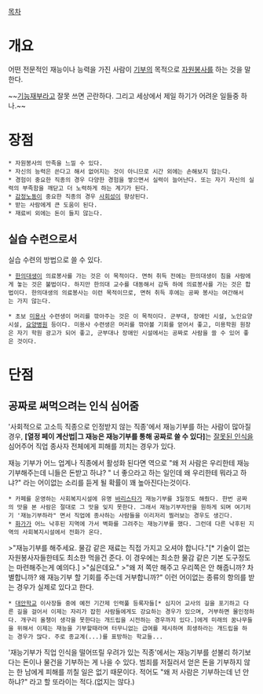 [[목차]]

= 개요 =
어떤 전문적인 재능이나 능력을 가진 사람이 [[기부]]의 목적으로 [[자원봉사]]를 하는 것을 말한다.

~~[[기능재부]]라고 잘못 쓰면 곤란하다. 그리고 세상에서 제일 하기가 어려운 일들중 하나.~~

= 장점 =
 * 자원봉사의 만족을 느낄 수 있다.
 * 자신의 능력은 쓴다고 해서 없어지는 것이 아니므로 시간 외에는 손해보지 않는다.
 * 경험이 중요한 직종의 경우 다양한 경험을 쌓으면서 실력이 늘어난다. 또는 자기 자신의 실력의 부족함을 깨닫고 더 노력하게 하는 계기가 된다.
 * [[감정노동]]이 중요한 직종의 경우 [[사회성]]이 향상된다.
 * 받는 사람에게 큰 도움이 된다.
 * 재료비 외에는 돈이 들지 않는다.

== 실습 수련으로서 ==
실습 수련의 방법으로 쓸 수 있다. 
 * [[한의대생]]이 의료봉사를 가는 것은 이 목적이다. 면허 취득 전에는 한의대생이 침을 사람에게 놓는 것은 불법이다. 하지만 한의대 교수를 대동해서 감독 하에 의료봉사를 가는 것은 합법이다. 한의대생의 의료봉사는 이런 목적이므로, 면허 취득 후에는 공짜 봉사는 여간해서는 가지 않는다.

 * 초보 [[미용사]] 수련생이 머리를 깎아주는 것은 이 목적이다. 군부대, 장애인 시설, 노인요양시설, [[요양병원]] 등이다. 미용사 수련생은 머리를 깎아볼 기회를 얻어서 좋고, 미용학원 원장은 자기 학원 광고가 되어 좋고, 군부대나 장애인 시설에서는 공짜로 사람을 쓸 수 있어 좋은 것이다. 

= 단점 =
== 공짜로 써먹으려는 인식 심어줌 ==
'사회적으로 고소득 직종으로 인정받지 않는 직종'에서 재능기부를 하는 사람이 많아질 경우, '''[열정 페이 계산법|그 재능은 재능기부를 통해 공짜로 쓸 수 있다]'''는 [[호의가 계속되면, 그게 권리인줄 알아요|잘못된 인식]]을 심어주어 직업 종사자 전체에게 피해를 끼치는 경우가 있다.

재능 기부가 어느 업계나 직종에서 활성화 된다면 역으로 "왜 저 사람은 우리한테 재능 기부해주는데 니들은 돈받고 하냐? " 너 좋으라고 하는 일인데 왜 우리한테 뭐라고 하냐?" 라는 어이없는 소리를 듣게 될 확률이 꽤 높아진다는것이다.
 * 카페를 운영하는 사회복지시설에 유명 [[바리스타]]가 재능기부를 3일정도 해줬다. 한번 공짜의 맛을 본 사람은 절대로 그 맛을 잊지 못한다. 그래서 재능기부자만을 원하게 되며 여기저기 '재능기부하라" 면서 직업에 종사하는 사람들을 이리저리 찔러보는 경우도 생긴다.
 * [[화가]]가 어느 낙후된 지역에 가서 벽화를 그려주는 재능기부를 했다. 그런데 다른 낙후된 지역의 사회복지시설에서 전화가 온다.
>"재능기부를 해주세요. 물감 같은 재료는 직접 가지고 오셔야 합니다."[* 기술이 없는 자원봉사자들한테도 최소한 먹을건 준다. 이 경우에는 최소한 물감 같은 기본 도구정도는 마련해주는게 예의다.]
>"싫은데요."
>"왜 저 쪽만 해주고 우리쪽은 안 해줍니까? 차별합니까? 왜 재능기부 할 기회를 주는데 거부합니까?" 
이런 어이없는 종류의 항의를 받는 경우가 실제로 있다고 한다.
 * [[대안학교]] 이사장들 중에 예전 기간제 인력풀 등록자들[* 심지어 교사의 길을 포기하고 다른 길을 걸어서 이제는 자리가 잡힌 사람들에게도 강요하는 경우가 있으며, 거부하면 몰인정하다. 개구리 올챙이 생각을 못한다는 개드립을 시전하는 경우까지 있다.]에게 미래의 꿈나무들을 위해서 이제는 재능을 기부할때라며 터무니없는 급여를 제시하며 희생하라는 개드립을 하는 경우가 많다. 주로 종교계(...)를 표방하는 학교들...

'재능기부가 직업 인식을 떨어뜨릴 우려가 있는 직종'에서는 재능기부를 섣불리 하기보다는 돈이나 물건을 기부하는 게 나을 수 있다. 범죄를 저질러서 얻은 돈을 기부하지 않는 한 남에게 피해를 끼칠 일은 없기 때문이다. 적어도 "왜 저 사람은 기부하는데 넌 안 하냐?" 라고 할 또라이는 적다.(없지는 않다.)
